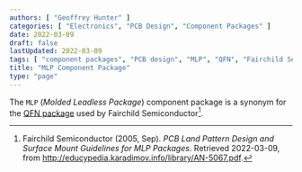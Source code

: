 ```yaml
---
authors: [ "Geoffrey Hunter" ]
categories: [ "Electronics", "PCB Design", "Component Packages" ]
date: 2022-03-09
draft: false
lastUpdated: 2022-03-09
tags: [ "component packages", "PCB design", "MLP", "QFN", "Fairchild Semiconductor" ]
title: "MLP Component Package"
type: "page"
---
```



The `MLP` (_Molded Leadless Package_) component package is a synonym for the [QFN package](/pcb-design/component-packages/qfn-component-package/) used by Fairchild Semiconductor[^bib-fairchild-an-5067-mpl-packages].

[^bib-fairchild-an-5067-mpl-packages]:  Fairchild Semiconductor (2005, Sep). _PCB Land Pattern Design and Surface Mount Guidelines for MLP Packages_. Retrieved 2022-03-09, from http://educypedia.karadimov.info/library/AN-5067.pdf.
